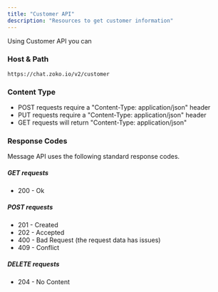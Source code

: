 ```yaml
---
title: "Customer API"
description: "Resources to get customer information"
---
```


Using Customer API you can

<CardGroup cols={2}>
  <Card
    title="Get Customer List"
    icon="list"
    iconType="duotone"
    href="/api-reference/customer/get-customer-list"
  ></Card>
  <Card
    title="Get Customer Details"
    icon="magnifying-glass"
    iconType="duotone"
    href="/api-reference/customer/get-customer"
  ></Card>
  <Card
    title="Delete Messages of a Customer"
    icon="delete-left"
    iconType="duotone"
    href="/api-reference/customer/delete-messages"
  ></Card>
  <Card
    title="Manage Customer Properties"
    icon="gear"
    iconType="duotone"
    href="/api-reference/customer/customer-properties-list"
  ></Card>
  <Card
    title="Manage Customer Tags"
    icon="tag"
    iconType="duotone"
    href="/api-reference/customer/list-customer-tags"
  ></Card>
</CardGroup>

### Host & Path

```
https://chat.zoko.io/v2/customer
```

### Content Type

- POST requests require a "Content-Type: application/json" header
- PUT requests require a "Content-Type: application/json" header
- GET requests will return "Content-Type: application/json"

### Response Codes

Message API uses the following standard response codes.

##### GET requests

- 200 - Ok

##### POST requests

- 201 - Created
- 202 - Accepted
- 400 - Bad Request (the request data has issues)
- 409 - Conflict

##### DELETE requests

- 204 - No Content
